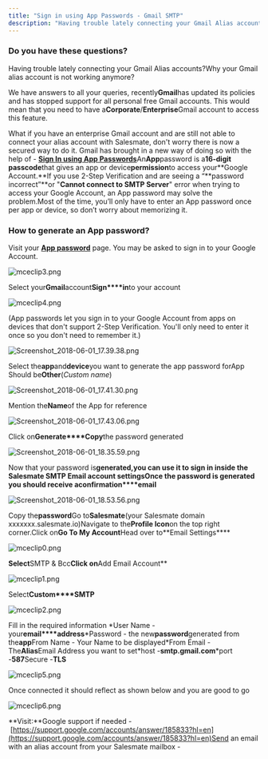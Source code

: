 ```yaml
---
title: "Sign in using App Passwords - Gmail SMTP"
description: "Having trouble lately connecting your Gmail Alias accounts?Why your Gmail alias account is not working anymore?"
---
```


### Do you have these questions?

Having trouble lately connecting your Gmail Alias accounts?Why your Gmail alias account is not working anymore?

We have answers to all your queries, recently**Gmail**has updated its policies and has stopped support for all personal free Gmail accounts. This would mean that you need to have a**Corporate**/**Enterprise**Gmail account to access this feature.

What if you have an enterprise Gmail account and are still not able to connect your alias account with Salesmate, don't worry there is now a secured way to do it. Gmail has brought in a new way of doing so with the help of - [**Sign In using App Passwords**](https://support.google.com/accounts/answer/185833?hl=en)An**App**password is a**16-digit passcode**that gives an app or device**permission**to access your**Google Account.**If you use 2-Step Verification and are seeing a “**password incorrect”**or "**Cannot connect to SMTP Server**" error when trying to access your Google Account, an App password may solve the problem.Most of the time, you’ll only have to enter an App password once per app or device, so don’t worry about memorizing it.

### How to generate an App password?

Visit your [**App password**](https://accounts.google.com/ServiceLogin/identifier?service=accountsettings&passive=1209600&osid=1&continue=https%3A%2F%2Fmyaccount.google.com%2Fapppasswords&followup=https%3A%2F%2Fmyaccount.google.com%2Fapppasswords&rart=ANgoxcfR985arg8jsUGUGpxtekH-41Pd6krJ3-j-TQ_FenVpztHDJcD0lORa1rk8tjn2f5NFtjjo8XMu8IyCq6azPG0CtmSVSw&authuser=0&csig=AF-SEnbUwOaQl4HNSUSd%3A1527854153&flowName=GlifWebSignIn&flowEntry=AddSession) page. You may be asked to sign in to your Google Account.

![mceclip3.png](./images/mceclip3-3.png)

Select your**Gmail**account**Sign****in**to your account

![mceclip4.png](./images/mceclip4-3.png)

(App passwords let you sign in to your Google Account from apps on devices that don't support 2-Step Verification. You'll only need to enter it once so you don't need to remember it.)

![Screenshot_2018-06-01_17.39.38.png](./images/Full-Email-Sync-6.png)

Select the**app**and**device**you want to generate the app password forApp Should be**Other**(_Custom name_)

![Screenshot_2018-06-01_17.41.30.png](./images/Screenshot-2018-06-01-17.39.38.png)

Mention the**Name**of the App for reference

![Screenshot_2018-06-01_17.43.06.png](./images/Screenshot-2018-06-01-17.41.30.png)

Click on**Generate****Copy**the password generated

![Screenshot_2018-06-01_18.35.59.png](./images/Screenshot-2018-06-01-17.43.06.png)

Now that your password is**generated,**you can use it to sign in inside the Salesmate SMTP Email account settingsOnce the password is generated you should receive a**confirmation****email**

![Screenshot_2018-06-01_18.53.56.png](./images/Screenshot-2018-06-01-18.35.59.png)

Copy the**password**Go to**Salesmate**(your Salesmate domain xxxxxxx.salesmate.io)Navigate to the**Profile Icon**on the top right corner.Click on**Go To My Account**Head over to**Email Settings****

![mceclip0.png](./images/mceclip0-5.png)

**Select**SMTP & Bcc**Click on**Add Email Account**

![mceclip1.png](./images/mceclip1-4.png)

Select**Custom****SMTP**

![mceclip2.png](./images/mceclip2-3.png)

Fill in the required information
\*User Name - your**email****address**\*Password - the new**password**generated from the**app**From Name - Your Name to be displayed\*From Email - The**Alias**Email Address you want to set\*host -**smtp.gmail.com**\*port -**587**Secure -**TLS**

![mceclip5.png](./images/mceclip5-2.png)

Once connected it should reflect as shown below and you are good to go

![mceclip6.png](./images/mceclip6.png)

**Visit:**Google support if needed - [https://support.google.com/accounts/answer/185833?hl=en](https://support.google.com/accounts/answer/185833?hl=en)Send an email with an alias account from your Salesmate mailbox -
